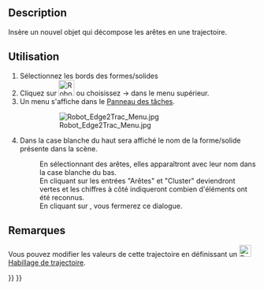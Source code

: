 <languages/>

{{Docnav/fr
|[[Robot_InsertWaypointPre/fr|Point de passage à partir d'objets présélectionnés]]
|[[Robot_TrajectoryDressUp/fr|Habillage de trajectoire]]
|[[Robot_Workbench/fr|Atelier Robot]]
|IconL=Robot_InsertWaypointPre.svg
|IconR=Robot_TrajectoryDressUp.svg
|IconC=Workbench_Robot.svg
}}

{{GuiCommand/fr
|Name=Robot Edge2Trac
|Name/fr=Robot Trajectoire à partir d'arêtes
|MenuLocation=Robot → Arêtes vers trajectoire
|Workbenches=[[Robot_Workbench/fr|Robot]]
}}

==Description==

Insère un nouvel objet qui décompose les arêtes en une trajectoire.

<span id="Usage"></span>
==Utilisation==

# Sélectionnez les bords des formes/solides
# Cliquez sur [[Image:Robot_Edge2Trac.svg|32px]] ou choisissez {{KEY|Robot}}  → {{KEY|[[Image:Robot_Edge2Trac.svg|32px]] Arêtes vers trajectoire}} dans le menu supérieur.
# Un menu s'affiche dans le [[Task_panel/fr|Panneau des tâches]].
#: [[Image:Robot_Edge2Trac_Menu.jpg]]
# Dans la case blanche du haut sera affiché le nom de la forme/solide présente dans la scène.
#: En sélectionnant des arêtes, elles apparaîtront avec leur nom dans la case blanche du bas.
#: En cliquant sur {{KEY|Appliquer}} les entrées "Arêtes" et "Cluster" deviendront vertes et les chiffres à côté indiqueront combien d'éléments ont été reconnus.
#: En cliquant sur {{KEY|OK}}, vous fermerez ce dialogue.

<span id="Notes"></span>
==Remarques==

Vous pouvez modifier les valeurs de cette trajectoire en définissant un [[Image:Robot_TrajectoryDressUp.svg|24px]] [[Robot_TrajectoryDressUp/fr|Habillage de trajectoire]].


{{Docnav/fr
|[[Robot_InsertWaypointPre/fr|Point de passage à partir d'objets présélectionnés]]
|[[Robot_TrajectoryDressUp/fr|Habillage de trajectoire]]
|[[Robot_Workbench/fr|Atelier Robot]]
|IconL=Robot_InsertWaypointPre.svg
|IconR=Robot_TrajectoryDressUp.svg
|IconC=Workbench_Robot.svg
}}

{{Robot_Tools_navi{{#translation:}}}}
{{Userdocnavi{{#translation:}}}}